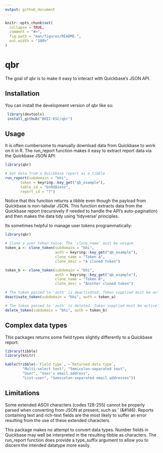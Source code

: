 ```yaml
---
output: github_document
---
```


<!-- README.md is generated from README.Rmd. Please edit that file -->

```r
knitr::opts_chunk$set(
  collapse = TRUE,
  comment = "#>",
  fig.path = "man/figures/README-",
  out.width = "100%"
)
```

# qbr

<!-- badges: start -->
<!-- badges: end -->

The goal of qbr is to make it easy to interact with Quickbase's JSON API.

## Installation

You can install the development version of qbr like so:

``` r
 library(devtools)
 install_github("BHII-KSC/qbr")
```

## Usage

It is often cumbersome to manually download data from Quickbase to work on it in R.
The run_report function makes it easy to extract report data via the Quickbase JSON API:

```r
library(qbr)

# Get data from a Quickbase report as a tibble
run_report(subdomain = "bhi",
       token = keyring::key_get("qb_example"),
       table_id = "bn9d8iesz",
       report_id = "7")

```

Notice that this function returns a tibble even though the payload from Quickbase
is non-tabular JSON. This function extracts data from the Quickbase report 
(recursively if needed to handle the API's auto-pagination) and then makes the
data tidy using 'tidyverse' principles. 

Its sometimes helpful to manage user tokens programmatically:

```r
library(qbr)

# Clone a user token twice. The 'clone_name' must be unique. 
token_a <- clone_token(subdomain = "bhi", 
                       auth = keyring::key_get("qb_example"),
                       clone_name = "Token A",
                       clone_desc = "A cloned token")

token_b <- clone_token(subdomain = "bhi", 
                       auth = keyring::key_get("qb_example"),
                       clone_name = "Token B",
                       clone_desc = "Another cloned token")

# The token passed to 'auth' is deactivated. Token supplied must be active.
deactivate_token(subdomain = "bhi", auth = token_a)

# The token passed to 'auth' is deleted. Token supplied must be active.
delete_token(subdomain = "bhi", auth = token_b)

```

## Complex data types

This packages returns some field types slightly differently to a Quickbase report:
```r
library(tibble)
library(knitr)

kable(tribble(~`Field type`, ~`Returned data type`,
        "Multi-select text", "Semicolon-separated text",
        "User", "User's email address",
        "List-user", "Semicolon-separated email addresses"))
```


## Limitations

Some extended ASCII characters (codes 128-255) cannot be properly parsed when 
converting from JSON at present, such as ’ (&#146). Reports containing text and 
rich-text fields are the most likely to suffer an error resulting from the use of 
these extended characters. 

This package makes no attempt to convert data types. Number fields in Quickbase
may well be interpreted in the resulting tibble as characters. The run_report function
does provide a type_suffix argument to allow you to discern the intended datatype
more easily.
 
